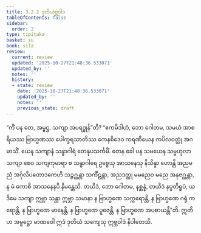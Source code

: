 ```yaml
---
title: 3.2.2 ဒုတိယဲဗ္ဘဝါဒ
tableOfContents: false
sidebar:
  order: 2
type: tipitaka
basket: su
book: sila
review:
  current: review
  updated: '2025-10-27T21:48:36.533071'
  updated_by: ''
  notes: ''
  history:
  - state: review
    date: '2025-10-27T21:48:36.533071'
    updated_by: ''
    notes: ''
    previous_state: draft
---
```



<ReviewStatus review={frontmatter.review} showDetails={true} />

<HypothesisAnnotation frontmatter={frontmatter} />

<DynamicBreadcrumb />

<Division number="265" book="sila" e="ch" v="6" p="86">

<Paragraph number="359" book="sila">
“ကိံ ပန တေ, အမ္ဗဋ္ဌ, သကျာ အပရဒ္ဓုန်”တိ? “ဧကမိဒါဟံ, ဘော ဂေါတမ, သမယံ အာစရိယဿ ဗြာဟ္မဏဿ ပေါက္ခရသာတိဿ ကေနစိဒေဝ ကရဏီယေန ကပိလဝတ္ထုံ အဂမာသိံ. ယေန သကျာနံ သန္ဓာဂါရံ တေနုပသင်္ကမိံ. တေန ခေါ ပန သမယေန သမ္ဗဟုလာ သကျာ စေဝ သကျကုမာရာ စ သန္ဓာဂါရေ ဥစ္စေသု အာသနေသု နိသိန္နာ ဟောန္တိ အညမညံ အင်္ဂုလိပတောဒကေဟိ သဉ္ဇဂ္ဃန္တာ သင်္ကီဠန္တာ, အညဒတ္ထု မမညေဝ မညေ အနုဇဂ္ဃန္တာ, န မံ ကောစိ အာသနေနပိ နိမန္တေသိ. တယိဒံ, ဘော ဂေါတမ, နစ္ဆန္နံ, တယိဒံ နပ္ပတိရူပံ, ယဒိမေ သကျာ ဣဗ္ဘာ သန္တာ ဣဗ္ဘာ သမာနာ န ဗြာဟ္မဏေ သက္ကရောန္တိ, န ဗြာဟ္မဏေ ဂရုံ ကရောန္တိ, န ဗြာဟ္မဏေ မာနေန္တိ, န ဗြာဟ္မဏေ ပူဇေန္တိ, န ဗြာဟ္မဏေ အပစာယန္တီ”တိ. ဣတိဟ အမ္ဗဋ္ဌော မာဏဝေါ ဣဒံ ဒုတိယံ သကျေသု ဣဗ္ဘဝါဒံ နိပါတေသိ.
</Paragraph>
</Division>